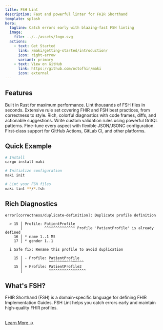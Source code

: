 ```yaml
---
title: FSH Lint
description: Fast and powerful linter for FHIR Shorthand
template: splash
hero:
  tagline: Catch errors early with blazing-fast FSH linting
  image:
    file: ../../assets/logo.svg
  actions:
    - text: Get Started
      link: /maki/getting-started/introduction/
      icon: right-arrow
      variant: primary
    - text: View on GitHub
      link: https://github.com/octofhir/maki
      icon: external
---
```



## Features

<CardGrid>
  <Card title="⚡ Blazing Fast" icon="rocket">
    Built in Rust for maximum performance. Lint thousands of FSH files in seconds.
  </Card>

  <Card title="🔍 Comprehensive Rules" icon="puzzle">
    Extensive rule set covering FHIR and FSH best practices, from correctness to style.
  </Card>

  <Card title="🎨 Beautiful Errors" icon="approve-check">
    Rich, colorful diagnostics with code frames, diffs, and actionable suggestions.
  </Card>

  <Card title="🔧 Extensible" icon="setting">
    Write custom validation rules using powerful GritQL patterns.
  </Card>

  <Card title="⚙️ Configurable" icon="seti:config">
    Fine-tune every aspect with flexible JSON/JSONC configuration.
  </Card>

  <Card title="🚀 CI/CD Ready" icon="github">
    First-class support for GitHub Actions, GitLab CI, and other platforms.
  </Card>
</CardGrid>

## Quick Example

```bash
# Install
cargo install maki

# Initialize configuration
maki init

# Lint your FSH files
maki lint **/*.fsh
```

## Rich Diagnostics

```
error[correctness/duplicate-definition]: Duplicate profile definition

  > 15 │ Profile: PatientProfile
       │          ^^^^^^^^^^^^^^ Profile 'PatientProfile' is already defined
    16 │ * name 1..1 MS
    17 │ * gender 1..1

  i Safe fix: Rename this profile to avoid duplication

    15 │ - Profile: PatientProfile
       │            ^^^^^^^^^^^^^^^^
    15 │ + Profile: PatientProfile2
       │            ^^^^^^^^^^^^^^^^^
```

## What's FSH?

FHIR Shorthand (FSH) is a domain-specific language for defining FHIR Implementation Guides.
FSH Lint helps you catch errors early and maintain high-quality FHIR profiles.

<div style="margin-top: 2rem;">
  <a href="/maki/getting-started/introduction/" class="sl-link-button">Learn More →</a>
</div>
